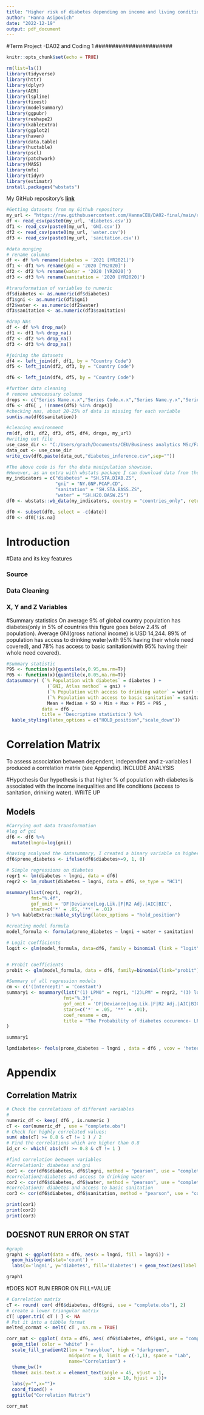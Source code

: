 ---
title: "Higher risk of diabetes depending on income and living conditions"
author: "Hanna Asipovich"
date: "2022-12-19"
output: pdf_document
---

#####################
#Term Project -DA02 and Coding 1
#######################

```{r setup, include=FALSE}
knitr::opts_chunk$set(echo = TRUE)
```

```{r message=FALSE, warning=FALSE, include=FALSE}
rm(list=ls())
library(tidyverse)
library(httr)
library(dplyr)
library(AER)
library(lspline)
library(fixest)
library(modelsummary)
library(ggpubr)
library(reshape2)
library(kableExtra)
library(ggplot2)
library(haven)
library(data.table)
library(huxtable)
library(pscl)
library(patchwork)
library(MASS)
library(mfx)
library(tidyr)
library(estimatr)
install.packages("wbstats")
```

My GitHub repository's [**link**]("https://github.com/HannaCEU/DA02-final")

```{r message=FALSE, warning=FALSE, include=FALSE}
#Getting datasets from my Github repository
my_url <- "https://raw.githubusercontent.com/HannaCEU/DA02-final/main/raw_data/"
df <- read_csv(paste0(my_url, 'diabetes.csv'))
df1 <- read_csv(paste0(my_url, 'GNI.csv'))
df2 <- read_csv(paste0(my_url, 'water.csv'))
df3 <- read_csv(paste0(my_url, 'sanitation.csv'))
```

```{r message=FALSE, warning=FALSE, include=FALSE}
#data munging
# rename columns 
df <- df %>% rename(diabetes = '2021 [YR2021]')
df1 <- df1 %>% rename(gni = '2020 [YR2020]')
df2 <- df2 %>% rename(water = '2020 [YR2020]')
df3 <- df3 %>% rename(sanitation = '2020 [YR2020]')

#transformation of variables to numeric
df$diabetes <- as.numeric(df$diabetes)
df1$gni <- as.numeric(df1$gni) 
df2$water <- as.numeric(df2$water)
df3$sanitation <- as.numeric(df3$sanitation)

#drop NAs
df <- df %>% drop_na()
df1 <- df1 %>% drop_na()
df2 <- df2 %>% drop_na()
df3 <- df3 %>% drop_na()
```

```{r message=FALSE, warning=FALSE, include=FALSE}
#joining the datasets
df4 <- left_join(df, df1, by = "Country Code")
df5 <- left_join(df2, df3, by = "Country Code")

df6 <- left_join(df4, df5, by = "Country Code")
```

```{r message=FALSE, warning=FALSE, include=FALSE}
#further data cleaning 
# remove unnecessary columns
drops <- c("Series Name.x.x","Series Code.x.x","Series Name.y.x","Series Code.y.x","Country Name.y.x","Series Name.x.y","Series Code.x.y","Country Name.x.y", "Series Name.y.y","Series Code.y.y","Country Name.y.y")
df6 <- df6[ , !(names(df6) %in% drops)]
#checking nas, about 20-25% of data is missing for each variable
sum(is.na(df6$sanitation))
```

```{r message=FALSE, warning=FALSE, include=FALSE}
#cleaning environment
rm(df, df1, df2, df3, df5, df4, drops, my_url)
#writing out file
use_case_dir <- "C:/Users/grazh/Documents/CEU/Business analytics MSc/Fall semester/DA02/Final project/"
data_out <- use_case_dir
write_csv(df6,paste(data_out,"diabetes_inference.csv",sep=""))
```

```{r message=FALSE, warning=FALSE, include=FALSE}
#The above code is for the data manipulation showcase.  
#However, as an extra with wbstats package I can download data from the World Bank directly and in a tidy format, i.e. wide, without na, with values as numeric.
my_indicators = c("diabetes" = "SH.STA.DIAB.ZS",
                  "gni" = "NY.GNP.PCAP.CD",
                  "sanitation" = "SH.STA.BASS.ZS",
                  "water" = "SH.H2O.BASW.ZS")
df0 <- wbstats::wb_data(my_indicators, country = "countries_only", return_wide = TRUE, mrv = 1) 

df0 <- subset(df0, select = -c(date))
df0 <- df0[!is.na]
```

# Introduction

#Data and its key features

### Source

### Data Cleaning

### X, Y and Z Variables

#Summary statistics
On average 9% of global country population has diabetes(only in 5% of countries this figure goes below 2.4% of population). Average GNI(gross national income) is USD 14,244. 89% of population has access to drinking water(with 95% having their whole need covered), and 78% has access to basic sanitation(with 95% having their whole need covered). 

```{r echo=FALSE, message=FALSE, warning=FALSE}
#Summary statistic
P95 <- function(x){quantile(x,0.95,na.rm=T)}
P05 <- function(x){quantile(x,0.05,na.rm=T)}
datasummary( (`% Population with diabetes` = diabetes ) + 
               (`GNI, Atlas method` = gni) +
               (`% Population with access to drinking water` = water) +
               (`% Population with access to basic sanitation` = sanitation)~
               Mean + Median + SD + Min + Max + P05 + P95 , 
             data = df6 ,
             title = 'Descriptive statistics') %>% 
  kable_styling(latex_options = c("HOLD_position","scale_down"))
```
# Correlation Matrix

To assess association between dependent, independent and z-variables I produced a correlation matrix (see Appendix). 
INCLUDE ANALYSIS

#Hypothesis 
Our hypothesis is that higher % of population with diabetes is associated with the income inequalities and life conditions (access to sanitation, drinking water).
WRITE UP 


## Models
```{r echo=FALSE, message=FALSE, warning=FALSE}
#Carrying out data transformation
#log of gni 
df6 <- df6 %>%
  mutate(lngni=log(gni))
```

```{r message=FALSE, warning=FALSE, include=FALSE}
#having analysed the datasummary, I created a binary variable on higher diabetes levels for the countries where it is above 9% of population
df6$prone_diabetes <- ifelse(df6$diabetes>=9, 1, 0)
```


```{r echo=FALSE, message=FALSE, warning=FALSE}
# Simple regressions on diabetes
regr1 <- lm(diabetes ~ lngni, data = df6)
regr2 <- lm_robust(diabetes ~ lngni, data = df6, se_type = "HC1")

msummary(list(regr1, regr2),
         fmt="%.4f",
         gof_omit = 'DF|Deviance|Log.Lik.|F|R2 Adj.|AIC|BIC',
         stars=c('*' = .05, '**' = .01)
) %>% kableExtra::kable_styling(latex_options = "hold_position")
```


```{r echo=FALSE, message=FALSE, warning=FALSE}
#creating model formula
model_formula <- formula(prone_diabetes ~ lngni + water + sanitation)

# Logit coefficients
logit <- glm(model_formula, data=df6, family = binomial (link = "logit"))


# Probit coefficients
probit <- glm(model_formula, data = df6, family=binomial(link="probit"))
```

```{r echo=FALSE, message=FALSE, warning=FALSE}
#Summary of all regression models
cm <- c('(Intercept)' = 'Constant')
summary1 <- msummary(list("(1) LPM0" = regr1, "(2)LPM" = regr2, "(3) logit coeffs" = logit, "(4) Probit" = probit),
                     fmt="%.3f",
                     gof_omit = 'DF|Deviance|Log.Lik.|F|R2 Adj.|AIC|BIC|R2|PseudoR2',
                     stars=c('*' = .05, '**' = .01),
                     coef_rename = cm,
                     title = "The Probability of diabetes occurence- LPM, Logit, and Probit models"
)

summary1

lpmdiabetes<- feols(prone_diabetes ~ lngni , data = df6 , vcov = 'hetero' )
```





# Appendix

## Correlation Matrix

```{r echo=TRUE, message=FALSE, warning=FALSE}
# Check the correlations of different variables
#
numeric_df <- keep( df6 , is.numeric )
cT <- cor(numeric_df , use = "complete.obs")
# Check for highly correlated values:
sum( abs(cT) >= 0.8 & cT != 1 ) / 2
# Find the correlations which are higher than 0.8
id_cr <- which( abs(cT) >= 0.8 & cT != 1 )
```

```{r echo=FALSE, message=FALSE, warning=FALSE}
#find correlation between variables
#Correlation1: diabetes and gni
cor1 <- cor(df6$diabetes, df6$lngni, method = "pearson", use = "complete.obs")
#correlation2:diabetes and access to drinking water
cor2 <- cor(df6$diabetes, df6$water, method = "pearson", use = "complete.obs")
#correlation3: diabetes and access to basic sanitation
cor3 <- cor(df6$diabetes, df6$sanitation, method = "pearson", use = "complete.obs")

print(cor1)
print(cor2)
print(cor3)
```



## DOESNOT RUN ERROR ON STAT
```{r echo=FALSE, message=FALSE, warning=FALSE}
#graph
graph1 <- ggplot(data = df6, aes(x = lngni, fill = lngni)) + 
  geom_histogram(stat='count') + 
  labs(x='lngni', y='diabetes', fill='diabetes') + geom_text(aes(label = ..count..), stat = "count", vjust = 1.5, colour = "blue")

graph1
```


#DOES NOT RUN ERROR ON FILL=VALUE
```{r message=FALSE, warning=FALSE, include=FALSE}
# Correlation matrix
cT <- round( cor( df6$diabetes, df6$gni, use = "complete.obs"), 2)
# create a lower triangular matrix
cT[ upper.tri( cT ) ] <- NA
# Put it into a tibble format
melted_cormat <- melt( cT , na.rm = TRUE)

corr_mat <- ggplot( data = df6, aes( df6$diabetes, df6$gni, use = "complete.obs", fill = value ) )+
  geom_tile( color = "white" ) +
  scale_fill_gradient2(low = "navyblue", high = "darkgreen", 
                       midpoint = 0, limit = c(-1,1), space = "Lab", 
                       name="Correlation") +
  theme_bw()+ 
  theme( axis.text.x = element_text(angle = 45, vjust = 1, 
                                    size = 10, hjust = 1))+
  labs(y="",x="")+
  coord_fixed() +
  ggtitle("Correlation Matrix")
```

```{r echo=FALSE, message=FALSE, warning=FALSE}
corr_mat
```

